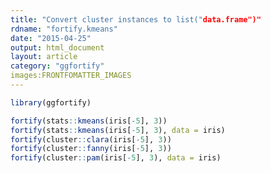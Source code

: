```yaml
---
title: "Convert cluster instances to list("data.frame")"
rdname: "fortify.kmeans"
date: "2015-04-25"
output: html_document
layout: article
category: "ggfortify"
images:FRONTFOMATTER_IMAGES
---
```


```r
library(ggfortify)
```

```r
fortify(stats::kmeans(iris[-5], 3))
fortify(stats::kmeans(iris[-5], 3), data = iris)
fortify(cluster::clara(iris[-5], 3))
fortify(cluster::fanny(iris[-5], 3))
fortify(cluster::pam(iris[-5], 3), data = iris)



```